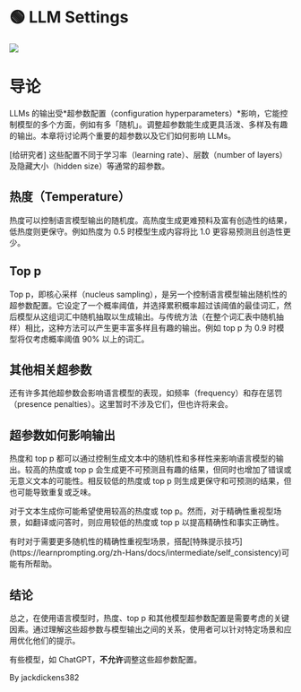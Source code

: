 
# 🟢 LLM Settings

<div style={{ textAlign: "center" }}>
  <Image
    src={"/docs/assets/basics/temperature.svg"}
    width={1247}
    height={1983}
    style={{
      width: "500px",
      height: "300px",
      verticalAlign: "top",
      margin: "auto",
    }}
  />
</div>

# 导论

LLMs 的输出受*超参数配置（configuration hyperparameters）*影响，它能控制模型的多个方面，例如有多「随机」。调整超参数能生成更具活泼、多样及有趣的输出。本章将讨论两个重要的超参数以及它们如何影响 LLMs。

<Note>
  [给研究者] 这些配置不同于学习率（learning rate）、层数（number of
  layers）及隐藏大小（hidden size）等通常的超参数。
</Note>

## 热度（Temperature）

热度可以控制语言模型输出的随机度。高热度生成更难预料及富有创造性的结果，低热度则更保守。例如热度为 0.5 时模型生成内容将比 1.0 更容易预测且创造性更少。

## Top p

Top p，即核心采样（nucleus sampling），是另一个控制语言模型输出随机性的超参数配置。它设定了一个概率阈值，并选择累积概率超过该阈值的最佳词汇，然后模型从这组词汇中随机抽取以生成输出。与传统方法（在整个词汇表中随机抽样）相比，这种方法可以产生更丰富多样且有趣的输出。例如 top p 为 0.9 时模型将仅考虑概率阈值 90% 以上的词汇。

## 其他相关超参数

还有许多其他超参数会影响语言模型的表现，如频率（frequency）和存在惩罚（presence penalties）。这里暂时不涉及它们，但也许将来会。

## 超参数如何影响输出

热度和 top p 都可以通过控制生成文本中的随机性和多样性来影响语言模型的输出。较高的热度或 top p 会生成更不可预测且有趣的结果，但同时也增加了错误或无意义文本的可能性。相反较低的热度或 top p 则生成更保守和可预测的结果，但也可能导致重复或乏味。

对于文本生成你可能希望使用较高的热度或 top p。然而，对于精确性重视型场景，如翻译或问答时，则应用较低的热度或 top p 以提高精确性和事实正确性。

<Note>
  有时对于需要更多随机性的精确性重视型场景，搭配[特殊提示技巧](https://learnprompting.org/zh-Hans/docs/intermediate/self_consistency)可能有所帮助。
</Note>

## 结论

总之，在使用语言模型时，热度、top p 和其他模型超参数配置是需要考虑的关键因素。通过理解这些超参数与模型输出之间的关系，使用者可以针对特定场景和应用优化他们的提示。

<Warning>有些模型，如 ChatGPT，**不允许**调整这些超参数配置。</Warning>

By jackdickens382
